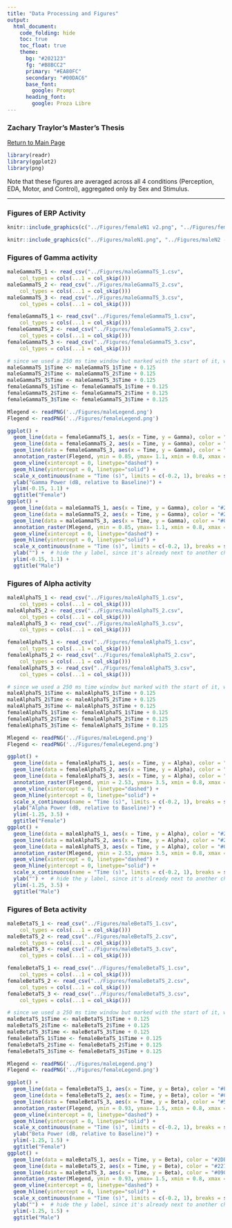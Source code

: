 ```yaml
---
title: "Data Processing and Figures"
output: 
  html_document:
    code_folding: hide
    toc: true
    toc_float: true
    theme:
      bg: "#202123"
      fg: "#B8BCC2"
      primary: "#EA80FC"
      secondary: "#00DAC6"
      base_font:
        google: Prompt
      heading_font:
        google: Proza Libre
---
```


### Zachary Traylor's Master's Thesis
[Return to Main Page](main.html)

```r
library(readr)
library(ggplot2)
library(png)
```

Note that these figures are averaged across all 4 conditions (Perception, EDA, Motor, and Control), aggregated only by Sex and Stimulus.

------------------------------------------------------------------------

### Figures of ERP Activity
```r
knitr::include_graphics(c("../Figures/femaleN1 v2.png", "../Figures/femaleN2 - P2.png"))
```

```r
knitr::include_graphics(c("../Figures/maleN1.png", "../Figures/maleN2 - P2.png"))
```

### Figures of Gamma activity
```r
maleGammaTS_1 <- read_csv("../Figures/maleGammaTS_1.csv", 
    col_types = cols(...1 = col_skip()))
maleGammaTS_2 <- read_csv("../Figures/maleGammaTS_2.csv", 
    col_types = cols(...1 = col_skip()))
maleGammaTS_3 <- read_csv("../Figures/maleGammaTS_3.csv", 
    col_types = cols(...1 = col_skip()))

femaleGammaTS_1 <- read_csv("../Figures/femaleGammaTS_1.csv", 
    col_types = cols(...1 = col_skip()))
femaleGammaTS_2 <- read_csv("../Figures/femaleGammaTS_2.csv", 
    col_types = cols(...1 = col_skip()))
femaleGammaTS_3 <- read_csv("../Figures/femaleGammaTS_3.csv", 
    col_types = cols(...1 = col_skip()))

# since we used a 250 ms time window but marked with the start of it, we correct the time stamps to be the center of the window
maleGammaTS_1$Time <- maleGammaTS_1$Time + 0.125
maleGammaTS_2$Time <- maleGammaTS_2$Time + 0.125
maleGammaTS_3$Time <- maleGammaTS_3$Time + 0.125
femaleGammaTS_1$Time <- femaleGammaTS_1$Time + 0.125
femaleGammaTS_2$Time <- femaleGammaTS_2$Time + 0.125
femaleGammaTS_3$Time <- femaleGammaTS_3$Time + 0.125

Mlegend <- readPNG('../Figures/maleLegend.png')
Flegend <- readPNG('../Figures/femaleLegend.png')

ggplot() +
  geom_line(data = femaleGammaTS_1, aes(x = Time, y = Gamma), color = "#FA7DEB", linewidth = 1) +
  geom_line(data = femaleGammaTS_2, aes(x = Time, y = Gamma), color = "#CE7DA5", linewidth = 1) +
  geom_line(data = femaleGammaTS_3, aes(x = Time, y = Gamma), color = "#563440", linewidth = 1) +
  annotation_raster(Flegend, ymin = 0.85, ymax= 1.1, xmin = 0.8, xmax = 1) +
  geom_vline(xintercept = 0, linetype="dashed") + 
  geom_hline(yintercept = 0, linetype="solid") + 
  scale_x_continuous(name = "Time (s)", limits = c(-0.2, 1), breaks = seq(-0.2, 1, 0.1)) +
  ylab("Gamma Power (dB, relative to Baseline)") +
  ylim(-0.15, 1.1) +
  ggtitle("Female")
ggplot() +
  geom_line(data = maleGammaTS_1, aes(x = Time, y = Gamma), color = "#2DE1FC", linewidth = 1) +
  geom_line(data = maleGammaTS_2, aes(x = Time, y = Gamma), color = "#2274A5", linewidth = 1) +
  geom_line(data = maleGammaTS_3, aes(x = Time, y = Gamma), color = "#090C9B", linewidth = 1) +
  annotation_raster(Mlegend, ymin = 0.85, ymax= 1.1, xmin = 0.8, xmax = 1) +
  geom_vline(xintercept = 0, linetype="dashed") + 
  geom_hline(yintercept = 0, linetype="solid") + 
  scale_x_continuous(name = "Time (s)", limits = c(-0.2, 1), breaks = seq(-0.2, 1, 0.1)) +
  ylab("") +  # hide the y label, since it's already next to another chart
  ylim(-0.15, 1.1) +
  ggtitle("Male")
```

### Figures of Alpha activity
```r
maleAlphaTS_1 <- read_csv("../Figures/maleAlphaTS_1.csv", 
    col_types = cols(...1 = col_skip()))
maleAlphaTS_2 <- read_csv("../Figures/maleAlphaTS_2.csv", 
    col_types = cols(...1 = col_skip()))
maleAlphaTS_3 <- read_csv("../Figures/maleAlphaTS_3.csv", 
    col_types = cols(...1 = col_skip()))

femaleAlphaTS_1 <- read_csv("../Figures/femaleAlphaTS_1.csv", 
    col_types = cols(...1 = col_skip()))
femaleAlphaTS_2 <- read_csv("../Figures/femaleAlphaTS_2.csv", 
    col_types = cols(...1 = col_skip()))
femaleAlphaTS_3 <- read_csv("../Figures/femaleAlphaTS_3.csv", 
    col_types = cols(...1 = col_skip()))

# since we used a 250 ms time window but marked with the start of it, we correct the time stamps to be the center of the window
maleAlphaTS_1$Time <- maleAlphaTS_1$Time + 0.125
maleAlphaTS_2$Time <- maleAlphaTS_2$Time + 0.125
maleAlphaTS_3$Time <- maleAlphaTS_3$Time + 0.125
femaleAlphaTS_1$Time <- femaleAlphaTS_1$Time + 0.125
femaleAlphaTS_2$Time <- femaleAlphaTS_2$Time + 0.125
femaleAlphaTS_3$Time <- femaleAlphaTS_3$Time + 0.125

Mlegend <- readPNG('../Figures/maleLegend.png')
Flegend <- readPNG('../Figures/femaleLegend.png')

ggplot() +
  geom_line(data = femaleAlphaTS_1, aes(x = Time, y = Alpha), color = "#FA7DEB", linewidth = 1) +
  geom_line(data = femaleAlphaTS_2, aes(x = Time, y = Alpha), color = "#CE7DA5", linewidth = 1) +
  geom_line(data = femaleAlphaTS_3, aes(x = Time, y = Alpha), color = "#563440", linewidth = 1) +
  annotation_raster(Flegend, ymin = 2.53, ymax= 3.5, xmin = 0.8, xmax = 1) +
  geom_vline(xintercept = 0, linetype="dashed") + 
  geom_hline(yintercept = 0, linetype="solid") + 
  scale_x_continuous(name = "Time (s)", limits = c(-0.2, 1), breaks = seq(-0.2, 1, 0.1)) +
  ylab("Alpha Power (dB, relative to Baseline)") +
  ylim(-1.25, 3.5) +
  ggtitle("Female")
ggplot() +
  geom_line(data = maleAlphaTS_1, aes(x = Time, y = Alpha), color = "#2DE1FC", linewidth = 1) +
  geom_line(data = maleAlphaTS_2, aes(x = Time, y = Alpha), color = "#2274A5", linewidth = 1) +
  geom_line(data = maleAlphaTS_3, aes(x = Time, y = Alpha), color = "#090C9B", linewidth = 1) +
  annotation_raster(Mlegend, ymin = 2.53, ymax= 3.5, xmin = 0.8, xmax = 1) +
  geom_vline(xintercept = 0, linetype="dashed") + 
  geom_hline(yintercept = 0, linetype="solid") + 
  scale_x_continuous(name = "Time (s)", limits = c(-0.2, 1), breaks = seq(-0.2, 1, 0.1)) +
  ylab("") +  # hide the y label, since it's already next to another chart
  ylim(-1.25, 3.5) +
  ggtitle("Male")
```

### Figures of Beta activity
```r
maleBetaTS_1 <- read_csv("../Figures/maleBetaTS_1.csv", 
    col_types = cols(...1 = col_skip()))
maleBetaTS_2 <- read_csv("../Figures/maleBetaTS_2.csv", 
    col_types = cols(...1 = col_skip()))
maleBetaTS_3 <- read_csv("../Figures/maleBetaTS_3.csv", 
    col_types = cols(...1 = col_skip()))

femaleBetaTS_1 <- read_csv("../Figures/femaleBetaTS_1.csv", 
    col_types = cols(...1 = col_skip()))
femaleBetaTS_2 <- read_csv("../Figures/femaleBetaTS_2.csv", 
    col_types = cols(...1 = col_skip()))
femaleBetaTS_3 <- read_csv("../Figures/femaleBetaTS_3.csv", 
    col_types = cols(...1 = col_skip()))

# since we used a 250 ms time window but marked with the start of it, we correct the time stamps to be the center of the window
maleBetaTS_1$Time <- maleBetaTS_1$Time + 0.125
maleBetaTS_2$Time <- maleBetaTS_2$Time + 0.125
maleBetaTS_3$Time <- maleBetaTS_3$Time + 0.125
femaleBetaTS_1$Time <- femaleBetaTS_1$Time + 0.125
femaleBetaTS_2$Time <- femaleBetaTS_2$Time + 0.125
femaleBetaTS_3$Time <- femaleBetaTS_3$Time + 0.125

Mlegend <- readPNG('../Figures/maleLegend.png')
Flegend <- readPNG('../Figures/femaleLegend.png')

ggplot() +
  geom_line(data = femaleBetaTS_1, aes(x = Time, y = Beta), color = "#FA7DEB", linewidth = 1) +
  geom_line(data = femaleBetaTS_2, aes(x = Time, y = Beta), color = "#CE7DA5", linewidth = 1) +
  geom_line(data = femaleBetaTS_3, aes(x = Time, y = Beta), color = "#563440", linewidth = 1) +
  annotation_raster(Flegend, ymin = 0.93, ymax= 1.5, xmin = 0.8, xmax = 1) +
  geom_vline(xintercept = 0, linetype="dashed") + 
  geom_hline(yintercept = 0, linetype="solid") + 
  scale_x_continuous(name = "Time (s)", limits = c(-0.2, 1), breaks = seq(-0.2, 1, 0.1)) +
  ylab("Beta Power (dB, relative to Baseline)") +
  ylim(-1.25, 1.5) +
  ggtitle("Female")
ggplot() +
  geom_line(data = maleBetaTS_1, aes(x = Time, y = Beta), color = "#2DE1FC", linewidth = 1) +
  geom_line(data = maleBetaTS_2, aes(x = Time, y = Beta), color = "#2274A5", linewidth = 1) +
  geom_line(data = maleBetaTS_3, aes(x = Time, y = Beta), color = "#090C9B", linewidth = 1) +
  annotation_raster(Mlegend, ymin = 0.93, ymax= 1.5, xmin = 0.8, xmax = 1) +
  geom_vline(xintercept = 0, linetype="dashed") + 
  geom_hline(yintercept = 0, linetype="solid") + 
  scale_x_continuous(name = "Time (s)", limits = c(-0.2, 1), breaks = seq(-0.2, 1, 0.1)) +
  ylab("") +  # hide the y label, since it's already next to another chart
  ylim(-1.25, 1.5) +
  ggtitle("Male")
```